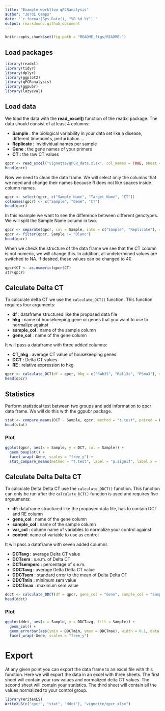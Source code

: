 ```yaml
---
title: "Example workflow qPCRanalysis"
author: "Jordi Camps"
date: '`r format(Sys.Date(), "%B %d %Y")`'
output: rmarkdown::github_document
---
```


```r
knitr::opts_chunk$set(fig.path = "README_figs/README-")
```

## Load packages
```r
library(readxl)
library(tidyr)
library(dplyr)
library(ggplot2)
library(qPCRanalysis)
library(ggpubr)
library(lazyeval)
```

## Load data
We load the data with the **read_excel()** function of the readxl package. The data should consist of at least 4 columns:

* __Sample__ : the biological variability in your data set like a disease, different timepoints, perturbation ...
* __Replicate__ : invidividual names per sample
* __Gene__ : the gene names of your primers
* __CT__ : the raw CT values

```r
qpcr <- read_excel("vignette/qPCR_data.xlsx", col_names = TRUE, sheet = 3, skip = 35)
head(qpcr)
```

Now we need to clean the data frame. We will select only the columns that we need and change their names because R does not like spaces inside column names.
```r
qpcr <- select(qpcr, c("Sample Name", "Target Name", "CT"))
colnames(qpcr) <- c("Sample", "Gene", "CT")
head(qpcr)
```

In this example we want to see the difference between different genotypes. We will split the Sample Name column in two.
```r
qpcr <- separate(qpcr, col = Sample, into = c("Sample", "Replicate"), sep = "_")
qpcr <- filter(qpcr, Sample != "Blanc")
head(qpcr)
```

When we check the structure of the data frame we see that the CT column is not numeric, we will change this. In addition, all undetermined values are switched to NA. If desired, these values can be changed to 40.
```r
qpcr$CT <- as.numeric(qpcr$CT)
str(qpcr)
```

## Calculate Delta CT
To calculate delta CT we use the `calculate_DCT()` function. This function requires four arguments:

* __df__ : dataframe structured like the proposed data file
* __hkg__ : name of housekeeping gene or genes that you want to use to normalize against
* __sample_col__ : name of the sample column
* __gene_col__ : name of the gene column

It will pass a dataframe with three added columns: 

* __CT_hkg__ : average CT value of housekeeping genes
* __DCT__ : Delta CT values
* __RE__ : relative expression to hkg

```r
qpcr <- calculate_DCT(df = qpcr, hkg = c("Rab35", "Rpl13a", "PSma3"), sample_col = "Sample", gene_col = "Gene")
head(qpcr)
```

## Statistics
Perform statistical test between two groups and add information to qpcr data frame. We will do this with the ggpubr package.
```r
stat <- compare_means(DCT ~ Sample, qpcr, method = "t.test", paired = FALSE, group.by = "Gene")
head(stat)
```

### Plot
```r
ggplot(qpcr, aes(x = Sample, y = DCT, col = Sample)) +
  geom_boxplot() +
  facet_wrap(~Gene, scales = "free_y") +
  stat_compare_means(method = "t.test", label = "p.signif", label.x = 1.5)
```

## Calculate Delta Delta CT
To calculate Delta Delta CT use the `calculate_DDCT()` function. This function  can only be run after the `calculate_DCT()` function is used and requires five argeuments:

* __df__: dataframe structured like the proposed data file, has to contain DCT and RE column
* __gene_col__ : name of the gene column
* __sample_col__ : name of the sample column
* __var_col__ : column name of variables to normalize your control against
* __control__: name of variable to use as control

It will pass a dataframe with seven added columns

* __DCTavg__ : average Delta CT value
* __DCTsem__ : s.e.m. of Delta CT
* __DCTsemperc__ : percentage of s.e.m.
* __DDCTavg__ : average Delta Delta CT value
* __DDCTsem__ : standard error to the mean of Delta Delta CT
* __DDCTmin__ : minimum sem value
* __DDCTmax__ : maximum sem value

```r
ddct <- calculate_DDCT(df = qpcr, gene_col = "Gene", sample_col = "Sample", var_col = "Sample", control = "WT")
head(ddct)
```

### Plot
```r
ggplot(ddct, aes(x = Sample, y = DDCTavg, fill = Sample)) +
  geom_col() +
  geom_errorbar(aes(ymin = DDCTmin, ymax = DDCTmax), width = 0.1, data = ddct) +
  facet_wrap(~Gene, scales = "free_y")
```

# Export
At any given point you can export the data frame to an excel file with this function. Here we will export the data in an excel with three sheets. The first sheet will contain your raw values and normalized delta CT values. The second sheet will contain your statistics. The third sheet will contain all the values normalized to your control group.
```r
library(WriteXLS)
WriteXLS(c("qpcr", "stat", "ddct"), "vignette/qpcr.xlsx")
```
